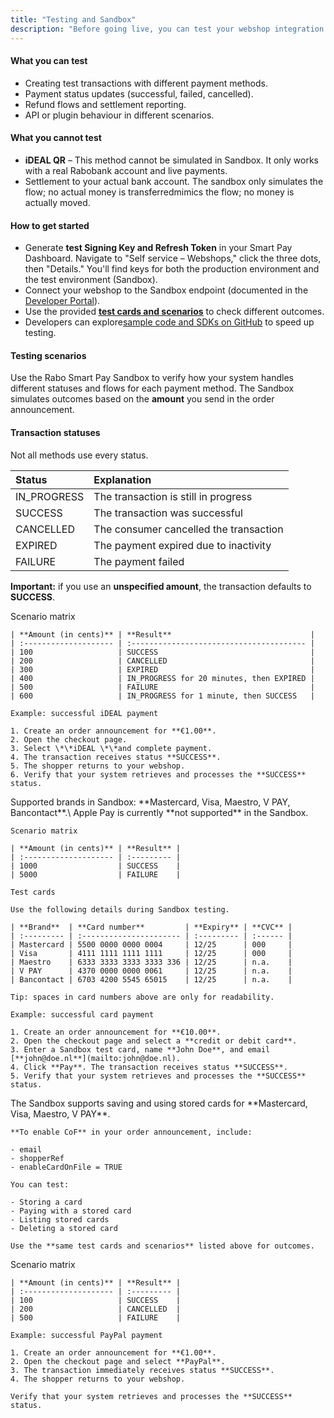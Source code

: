 ```yaml
---
title: "Testing and Sandbox"
description: "Before going live, you can test your webshop integration in the Smart Pay Sandbox. This environment simulates real transactions, allowing you and your developers to verify that everything works correctly without processing actual payments."
---
```


#### <Icon icon="circle-check" color="#008000" />**What you can test**

- Creating test transactions with different payment methods.
- Payment status updates (successful, failed, cancelled).
- Refund flows and settlement reporting.
- API or plugin behaviour in different scenarios.

#### <Icon icon="do-not-enter" color="#ff0000" />**What you cannot test**

- **iDEAL QR** – This method cannot be simulated in Sandbox. It only works with a real Rabobank account and live payments.
- Settlement to your actual bank account. The sandbox only simulates the flow; no actual money is transferredmimics the flow; no money is actually moved.

#### **How to get started**

- Generate **test Signing Key and Refresh Token** in your Smart Pay Dashboard. Navigate to "Self service – Webshops," click the three dots, then "Details." You'll find keys for both the production environment and the test environment (Sandbox).
- Connect your webshop to the Sandbox endpoint (documented in the [<u>Developer Portal</u>](https://developer.rabobank.nl/overview/rabo-smart-pay)).
- Use the provided [**<u>test cards and scenarios</u>**](https://docs.google.com/document/d/1EllefItS2oouOxOkrAZgrWUY_8U8MYEGOe16Y3BKtuw/edit?tab=t.88rk0mgncp2y#heading=h.vtgfphahpe8r) to check different outcomes.
- Developers can explore[<u>sample code and SDKs on GitHub</u>](https://github.com/rabobank-nederland)  to speed up testing.

#### **Testing scenarios**

Use the Rabo Smart Pay Sandbox to verify how your system handles different statuses and flows for each payment method. The Sandbox simulates outcomes based on the **amount** you send in the order announcement.

#### **Transaction statuses**

Not all methods use every status.

| **Status**  | **Explanation**                        |
| :---------- | :------------------------------------- |
| IN_PROGRESS | The transaction is still in progress   |
| SUCCESS     | The transaction was successful         |
| CANCELLED   | The consumer cancelled the transaction |
| EXPIRED     | The payment expired due to inactivity  |
| FAILURE     | The payment failed                     |

**Important:** if you use an **unspecified amount**, the transaction defaults to **SUCCESS**.

<AccordionGroup>
  <Accordion title="iDEAL">
    Scenario matrix

    | **Amount (in cents)** | **Result**                               |
    | :-------------------- | :--------------------------------------- |
    | 100                   | SUCCESS                                  |
    | 200                   | CANCELLED                                |
    | 300                   | EXPIRED                                  |
    | 400                   | IN_PROGRESS for 20 minutes, then EXPIRED |
    | 500                   | FAILURE                                  |
    | 600                   | IN_PROGRESS for 1 minute, then SUCCESS   |

    Example: successful iDEAL payment

    1. Create an order announcement for **€1.00**.
    2. Open the checkout page.
    3. Select \*\*iDEAL \*\*and complete payment.
    4. The transaction receives status **SUCCESS**.
    5. The shopper returns to your webshop.
    6. Verify that your system retrieves and processes the **SUCCESS** status.
  </Accordion>
  <Accordion title="Cards and Bancontact">
    Supported brands in Sandbox: **Mastercard, Visa, Maestro, V PAY, Bancontact**.\
    Apple Pay is currently **not supported** in the Sandbox.

    Scenario matrix

    | **Amount (in cents)** | **Result** |
    | :-------------------- | :--------- |
    | 1000                  | SUCCESS    |
    | 5000                  | FAILURE    |

    Test cards

    Use the following details during Sandbox testing.

    | **Brand**  | **Card number**         | **Expiry** | **CVC** |
    | :--------- | :---------------------- | :--------- | :------ |
    | Mastercard | 5500 0000 0000 0004     | 12/25      | 000     |
    | Visa       | 4111 1111 1111 1111     | 12/25      | 000     |
    | Maestro    | 6333 3333 3333 3333 336 | 12/25      | n.a.    |
    | V PAY      | 4370 0000 0000 0061     | 12/25      | n.a.    |
    | Bancontact | 6703 4200 5545 65015    | 12/25      | n.a.    |

    Tip: spaces in card numbers above are only for readability.

    Example: successful card payment

    1. Create an order announcement for **€10.00**.
    2. Open the checkout page and select a **credit or debit card**.
    3. Enter a Sandbox test card, name **John Doe**, and email [**john@doe.nl**](mailto:john@doe.nl).
    4. Click **Pay**. The transaction receives status **SUCCESS**.
    5. Verify that your system retrieves and processes the **SUCCESS** status.
  </Accordion>
  <Accordion title="Card on File (CoF)">
    The Sandbox supports saving and using stored cards for **Mastercard, Visa, Maestro, V PAY**.

    **To enable CoF** in your order announcement, include:

    - email
    - shopperRef
    - enableCardOnFile = TRUE

    You can test:

    - Storing a card
    - Paying with a stored card
    - Listing stored cards
    - Deleting a stored card

    Use the **same test cards and scenarios** listed above for outcomes.
  </Accordion>
  <Accordion title="PayPal">
    Scenario matrix

    | **Amount (in cents)** | **Result** |
    | :-------------------- | :--------- |
    | 100                   | SUCCESS    |
    | 200                   | CANCELLED  |
    | 500                   | FAILURE    |

    Example: successful PayPal payment

    1. Create an order announcement for **€1.00**.
    2. Open the checkout page and select **PayPal**.
    3. The transaction immediately receives status **SUCCESS**.
    4. The shopper returns to your webshop.

    Verify that your system retrieves and processes the **SUCCESS** status.
  </Accordion>
</AccordionGroup>